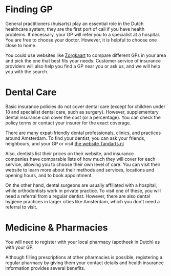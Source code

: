 # Finding GP
General practitioners (huisarts) play an essential role in the Dutch healthcare system; they are the first port of call if you have health problems. If necessary, your GP will refer you to a specialist at a hospital. You are free to choose your doctor. However, it is helpful to choose one close to home.  

You could use websites like [Zorgkaart](https://www.zorgkaartnederland.nl/) to compare different GPs in your area and pick the one that best fits your needs. Customer service of insurance providers will also help you find a GP near you or ask us, and we will help you with the search. 

# Dental Care
Basic insurance policies do not cover dental care (except for children under 18 and specialist dental care, such as surgery). However, supplementary dental insurance can cover the cost (or a percentage). You can check the policy terms or contact your insurer for the exact coverage. 

There are many expat-friendly dental professionals, clinics, and practices around Amsterdam. To find your dentist, you can ask your friends, neighbours, and your GP or visit [the website Tandarts.nl](https://www.tandarts.nl/tandarts-amsterdam)

Also, dentists list their prices on their website, and insurance companies have comparable lists of how much they will cover for each service, allowing you to choose their own level of care. You can visit their website to learn more about their methods and services, locations and opening hours, and to book appointment.

On the other hand, dental surgeons are usually affiliated with a hospital, while orthodontists work in private practice. To visit one of these, you will need a referral from a regular dentist. However, there are also dental hygiene practices in larger cities like Amsterdam, which you don't need a referral to visit.

# Medicine & Pharmacies
You will need to register with your local pharmacy (apotheek in Dutch) as with your GP.

Although filling prescriptions at other pharmacies is possible, registering a regular pharmacy by giving them your contact details and health insurance information provides several benefits.
